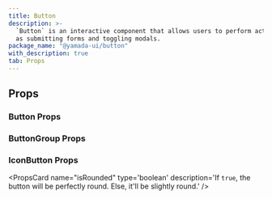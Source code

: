 ```yaml
---
title: Button
description: >-
  `Button` is an interactive component that allows users to perform actions such
  as submitting forms and toggling modals.
package_name: "@yamada-ui/button"
with_description: true
tab: Props
---
```


## Props

### Button Props

<PropsCard
  name="colorScheme"
  type='"whiteAlpha" | "blackAlpha" | "gray" | "zinc" | "neutral" | "stone" | "red" | "rose" | "pink" | "orange" | "amber" | "yellow" | "lime" | "green" | "emerald" | "teal" | "cyan" | "sky" | "blue" | "indigo" | "violet" | "purple" | "fuchsia"'
  description="The visual color appearance of the component."
/>
<PropsCard
  name="isActive"
  type="boolean"
  description="If `true`, the button is represented as active."
/>
<PropsCard
  name="isDisabled"
  type="boolean"
  description="If `true`, the button is disabled."
/>
<PropsCard
  name="isLoading"
  type="boolean"
  description="If `true`, the loading state of the button is represented."
/>
<PropsCard
  name="leftIcon"
  type="ReactElement<any, string | JSXElementConstructor<any>>"
  description="The icon to display at the left side of the button."
/>
<PropsCard
  name="loadingIcon"
  type='type ONLY_FOR_FORMAT =
  | "audio"
  | "grid"
  | ReactElement<any, string | JSXElementConstructor<any>>
  | "oval"
  | "dots"
  | "puff"
  | "rings"
  | "circles"'
  description="The icon to display when the button is loading."
/>
<PropsCard
  name="loadingPlacement"
  type='"end" | "start"'
  description="The placement of the loading indicator. Accepts `start` or `end`."
/>
<PropsCard
  name="loadingText"
  type="string"
  description="The text to display when the button is loading."
/>
<PropsCard
  name="rightIcon"
  type="ReactElement<any, string | JSXElementConstructor<any>>"
  description="The icon to display at the right side of the button."
/>
<PropsCard
  name="size"
  type='"xs" | "sm" | "md" | "lg"'
  description="The size of the Button."
/>
<PropsCard
  name="variant"
  type='"solid" | "outline" | "link" | "ghost" | "unstyled"'
  description="The variant of the Button."
/>

### ButtonGroup Props

<PropsCard
  name="direction"
  type='"-moz-initial" | "inherit" | "initial" | "revert" | "revert-layer" | "unset" | "column" | "column-reverse" | "row" | "row-reverse" | ResponsiveObject<FlexDirection> | ColorModeArray<...> | ResponsiveObject<...> | ColorModeArray<...> | ((theme: StyledTheme) => UIValue<...>)'
  description="The CSS `flex-direction` property."
/>
<PropsCard
  name="isAttached"
  type="boolean"
  description="If `true`, the borderRadius of button that are direct children will be altered to look flushed together."
/>
<PropsCard
  name="isDisabled"
  type="boolean"
  description="If `true`, all wrapped button will be disabled."
/>

### IconButton Props

<PropsCard name="icon"
type='ReactElement<any, string | JSXElementConstructor<any>>'
description='The icon to be used in the button.' />
<PropsCard name="isActive"
type='boolean'
description='If `true`, the button is represented as active.' />
<PropsCard name="isDisabled"
type='boolean'
description='If `true`, the button is disabled.' />
<PropsCard name="isLoading"
type='boolean'
description='If `true`, the loading state of the button is represented.' />
<PropsCard name="isRounded"
type='boolean'
description='If `true`, the button will be perfectly round. Else, it'll be slightly round.' />
